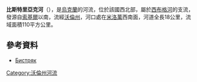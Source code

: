 '''比斯特里亞克河'''（{{lang-uk|Бистряк}}），是[[烏克蘭|烏克蘭]]的河流，位於該國西北部，屬於[[西布格河|西布格河]]的支流，發源自[[索基爾_(留波姆區)|索基爾]]以南，流經[[沃倫州|沃倫州]]，河口處在[[米洛萬|米洛萬]]西南面，河道全長18公里，流域面積110平方公里。

==參考資料==
* [http://zbbuvr.lutsk.ua/Gidrography/River1.html Бистряк] {{Wayback|url=http://zbbuvr.lutsk.ua/Gidrography/River1.html |date=20140523030157 }}

{{DEFAULTSORT:Бистряк}}
[[Category:沃倫州河流|Category:沃倫州河流]]


{{Ukraine-river-stub}}